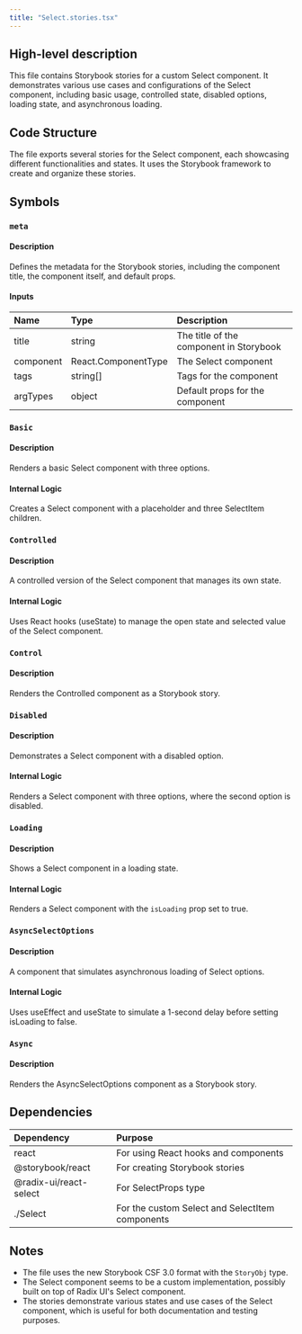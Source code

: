 ```yaml
---
title: "Select.stories.tsx"
---
```


## High-level description
This file contains Storybook stories for a custom Select component. It demonstrates various use cases and configurations of the Select component, including basic usage, controlled state, disabled options, loading state, and asynchronous loading.

## Code Structure
The file exports several stories for the Select component, each showcasing different functionalities and states. It uses the Storybook framework to create and organize these stories.

## Symbols

### `meta`
#### Description
Defines the metadata for the Storybook stories, including the component title, the component itself, and default props.

#### Inputs
| Name | Type | Description |
|:-----|:-----|:------------|
| title | string | The title of the component in Storybook |
| component | React.ComponentType | The Select component |
| tags | string[] | Tags for the component |
| argTypes | object | Default props for the component |

### `Basic`
#### Description
Renders a basic Select component with three options.

#### Internal Logic
Creates a Select component with a placeholder and three SelectItem children.

### `Controlled`
#### Description
A controlled version of the Select component that manages its own state.

#### Internal Logic
Uses React hooks (useState) to manage the open state and selected value of the Select component.

### `Control`
#### Description
Renders the Controlled component as a Storybook story.

### `Disabled`
#### Description
Demonstrates a Select component with a disabled option.

#### Internal Logic
Renders a Select component with three options, where the second option is disabled.

### `Loading`
#### Description
Shows a Select component in a loading state.

#### Internal Logic
Renders a Select component with the `isLoading` prop set to true.

### `AsyncSelectOptions`
#### Description
A component that simulates asynchronous loading of Select options.

#### Internal Logic
Uses useEffect and useState to simulate a 1-second delay before setting isLoading to false.

### `Async`
#### Description
Renders the AsyncSelectOptions component as a Storybook story.

## Dependencies
| Dependency | Purpose |
|:-----------|:--------|
| react | For using React hooks and components |
| @storybook/react | For creating Storybook stories |
| @radix-ui/react-select | For SelectProps type |
| ./Select | For the custom Select and SelectItem components |

## Notes
- The file uses the new Storybook CSF 3.0 format with the `StoryObj` type.
- The Select component seems to be a custom implementation, possibly built on top of Radix UI's Select component.
- The stories demonstrate various states and use cases of the Select component, which is useful for both documentation and testing purposes.